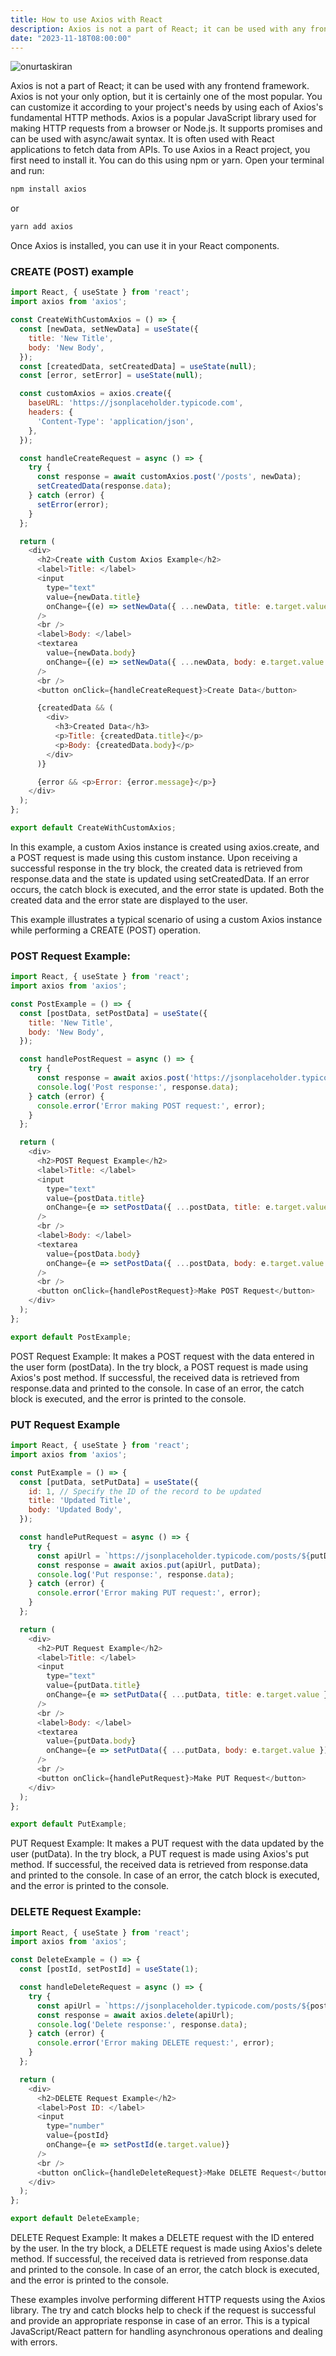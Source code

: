 ```yaml
---
title: How to use Axios with React
description: Axios is not a part of React; it can be used with any frontend framework. Axios is not your only option, but it is certainly one of the most popular. 
date: "2023-11-18T08:00:00"
---
```


<img className="w-full rounded-xl" src="https://res.cloudinary.com/djfqidbj1/image/upload/v1700331940/fwpe1ml9qp0dkt123vjn.jpg" alt="onurtaskiran" />

Axios is not a part of React; it can be used with any frontend framework. Axios is not your only option, but it is certainly one of the most popular. You can customize it according to your project's needs by using each of Axios's fundamental HTTP methods. Axios is a popular JavaScript library used for making HTTP requests from a browser or Node.js. It supports promises and can be used with async/await syntax. It is often used with React applications to fetch data from APIs. To use Axios in a React project, you first need to install it. You can do this using npm or yarn. Open your terminal and run:

```javascript
npm install axios
```
or
```javascript
yarn add axios
```
Once Axios is installed, you can use it in your React components.

### CREATE (POST) example

```javascript
import React, { useState } from 'react';
import axios from 'axios';

const CreateWithCustomAxios = () => {
  const [newData, setNewData] = useState({
    title: 'New Title',
    body: 'New Body',
  });
  const [createdData, setCreatedData] = useState(null);
  const [error, setError] = useState(null);

  const customAxios = axios.create({
    baseURL: 'https://jsonplaceholder.typicode.com',
    headers: {
      'Content-Type': 'application/json',
    },
  });

  const handleCreateRequest = async () => {
    try {
      const response = await customAxios.post('/posts', newData);
      setCreatedData(response.data);
    } catch (error) {
      setError(error);
    }
  };

  return (
    <div>
      <h2>Create with Custom Axios Example</h2>
      <label>Title: </label>
      <input
        type="text"
        value={newData.title}
        onChange={(e) => setNewData({ ...newData, title: e.target.value })}
      />
      <br />
      <label>Body: </label>
      <textarea
        value={newData.body}
        onChange={(e) => setNewData({ ...newData, body: e.target.value })}
      />
      <br />
      <button onClick={handleCreateRequest}>Create Data</button>

      {createdData && (
        <div>
          <h3>Created Data</h3>
          <p>Title: {createdData.title}</p>
          <p>Body: {createdData.body}</p>
        </div>
      )}

      {error && <p>Error: {error.message}</p>}
    </div>
  );
};

export default CreateWithCustomAxios;
```

In this example, a custom Axios instance is created using axios.create, and a POST request is made using this custom instance. Upon receiving a successful response in the try block, the created data is retrieved from response.data and the state is updated using setCreatedData. If an error occurs, the catch block is executed, and the error state is updated. Both the created data and the error state are displayed to the user.

This example illustrates a typical scenario of using a custom Axios instance while performing a CREATE (POST) operation.

### POST Request Example:
```javascript
import React, { useState } from 'react';
import axios from 'axios';

const PostExample = () => {
  const [postData, setPostData] = useState({
    title: 'New Title',
    body: 'New Body',
  });

  const handlePostRequest = async () => {
    try {
      const response = await axios.post('https://jsonplaceholder.typicode.com/posts', postData);
      console.log('Post response:', response.data);
    } catch (error) {
      console.error('Error making POST request:', error);
    }
  };

  return (
    <div>
      <h2>POST Request Example</h2>
      <label>Title: </label>
      <input
        type="text"
        value={postData.title}
        onChange={e => setPostData({ ...postData, title: e.target.value })}
      />
      <br />
      <label>Body: </label>
      <textarea
        value={postData.body}
        onChange={e => setPostData({ ...postData, body: e.target.value })}
      />
      <br />
      <button onClick={handlePostRequest}>Make POST Request</button>
    </div>
  );
};

export default PostExample;
```

POST Request Example: It makes a POST request with the data entered in the user form (postData). In the try block, a POST request is made using Axios's post method. If successful, the received data is retrieved from response.data and printed to the console. In case of an error, the catch block is executed, and the error is printed to the console.

### PUT Request Example
```javascript
import React, { useState } from 'react';
import axios from 'axios';

const PutExample = () => {
  const [putData, setPutData] = useState({
    id: 1, // Specify the ID of the record to be updated
    title: 'Updated Title',
    body: 'Updated Body',
  });

  const handlePutRequest = async () => {
    try {
      const apiUrl = `https://jsonplaceholder.typicode.com/posts/${putData.id}`;
      const response = await axios.put(apiUrl, putData);
      console.log('Put response:', response.data);
    } catch (error) {
      console.error('Error making PUT request:', error);
    }
  };

  return (
    <div>
      <h2>PUT Request Example</h2>
      <label>Title: </label>
      <input
        type="text"
        value={putData.title}
        onChange={e => setPutData({ ...putData, title: e.target.value })}
      />
      <br />
      <label>Body: </label>
      <textarea
        value={putData.body}
        onChange={e => setPutData({ ...putData, body: e.target.value })}
      />
      <br />
      <button onClick={handlePutRequest}>Make PUT Request</button>
    </div>
  );
};

export default PutExample;
```

PUT Request Example: It makes a PUT request with the data updated by the user (putData). In the try block, a PUT request is made using Axios's put method. If successful, the received data is retrieved from response.data and printed to the console. In case of an error, the catch block is executed, and the error is printed to the console.

### DELETE Request Example:

```javascript
import React, { useState } from 'react';
import axios from 'axios';

const DeleteExample = () => {
  const [postId, setPostId] = useState(1);

  const handleDeleteRequest = async () => {
    try {
      const apiUrl = `https://jsonplaceholder.typicode.com/posts/${postId}`;
      const response = await axios.delete(apiUrl);
      console.log('Delete response:', response.data);
    } catch (error) {
      console.error('Error making DELETE request:', error);
    }
  };

  return (
    <div>
      <h2>DELETE Request Example</h2>
      <label>Post ID: </label>
      <input
        type="number"
        value={postId}
        onChange={e => setPostId(e.target.value)}
      />
      <br />
      <button onClick={handleDeleteRequest}>Make DELETE Request</button>
    </div>
  );
};

export default DeleteExample;
```

DELETE Request Example: It makes a DELETE request with the ID entered by the user. In the try block, a DELETE request is made using Axios's delete method. If successful, the received data is retrieved from response.data and printed to the console. In case of an error, the catch block is executed, and the error is printed to the console.

These examples involve performing different HTTP requests using the Axios library. The try and catch blocks help to check if the request is successful and provide an appropriate response in case of an error. This is a typical JavaScript/React pattern for handling asynchronous operations and dealing with errors.